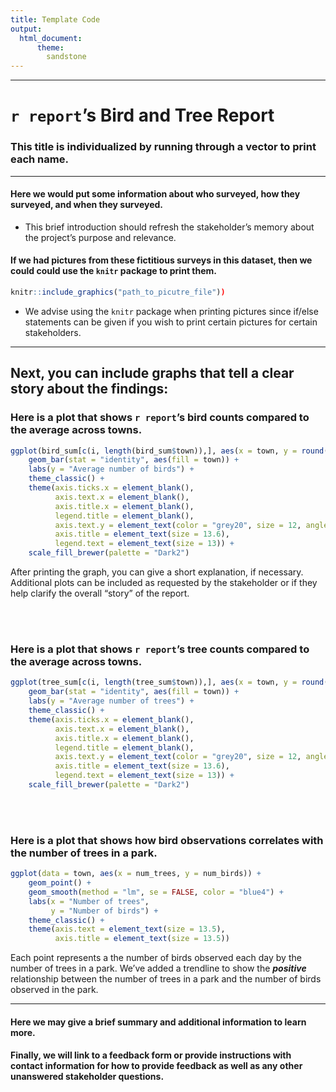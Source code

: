 ```yaml
---
title: Template Code
output: 
  html_document:
      theme:
        sandstone
---
```

<hr>  
# `r report`'s Bird and Tree Report
### This title is individualized by running through a vector to print each name.

<hr>  
#### Here we would put some information about who surveyed, how they surveyed, and when they surveyed. 
  - This brief introduction should refresh the stakeholder's memory about the project's purpose and relevance.
  
#### If we had pictures from these fictitious surveys in this dataset, then we could could use the `knitr` package to print them.
  
```r
knitr::include_graphics("path_to_picutre_file"))
```
  - We advise using the `knitr` package when printing pictures since if/else statements can be given if you wish to print certain pictures for certain stakeholders.

<hr>  

## Next, you can include graphs that tell a clear story about the findings:

### Here is a plot that shows `r report`'s bird counts compared to the average across towns.  
```r
ggplot(bird_sum[c(i, length(bird_sum$town)),], aes(x = town, y = round(as.numeric(mean_birds), digits = 0))) +
    geom_bar(stat = "identity", aes(fill = town)) +
    labs(y = "Average number of birds") +
    theme_classic() +
    theme(axis.ticks.x = element_blank(),
          axis.text.x = element_blank(),
          axis.title.x = element_blank(),
          legend.title = element_blank(),
          axis.text.y = element_text(color = "grey20", size = 12, angle = 0, hjust = .5, vjust = .5, face = "plain"),
          axis.title = element_text(size = 13.6),
          legend.text = element_text(size = 13)) +
    scale_fill_brewer(palette = "Dark2")
```
  
After printing the graph, you can give a short explanation, if necessary. Additional plots can be included as requested by the stakeholder or if they help clarify the overall "story" of the report.

<br>
<br>

### Here is a plot that shows `r report`'s tree counts compared to the average across towns. 
```r
ggplot(tree_sum[c(i, length(tree_sum$town)),], aes(x = town, y = round(as.numeric(mean_trees), digits = 0))) +
    geom_bar(stat = "identity", aes(fill = town)) +
    labs(y = "Average number of trees") +
    theme_classic() +
    theme(axis.ticks.x = element_blank(),
          axis.text.x = element_blank(),
          axis.title.x = element_blank(),
          legend.title = element_blank(),
          axis.text.y = element_text(color = "grey20", size = 12, angle = 0, hjust = .5, vjust = .5, face = "plain"),
          axis.title = element_text(size = 13.6),
          legend.text = element_text(size = 13)) +
    scale_fill_brewer(palette = "Dark2")
```

<br>
<br>

### Here is a plot that shows how bird observations correlates with the number of trees in a park.
```r
ggplot(data = town, aes(x = num_trees, y = num_birds)) +
    geom_point() +
    geom_smooth(method = "lm", se = FALSE, color = "blue4") +
    labs(x = "Number of trees",
         y = "Number of birds") +
    theme_classic() +
    theme(axis.text = element_text(size = 13.5),
          axis.title = element_text(size = 13.5))
```
Each point represents a the number of birds observed each day by the number of trees in a park. We've added a trendline to show the **_positive_** relationship between the number of trees in a park and the number of birds observed in the park.   
  
  
<hr>  

#### Here we may give a brief summary and additional information to learn more.
  
  
#### Finally, we will link to a feedback form or provide instructions with contact information for how to provide feedback as well as any other unanswered stakeholder questions.
